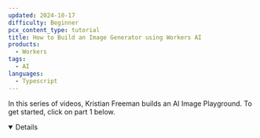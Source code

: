 ```yaml
---
updated: 2024-10-17
difficulty: Beginner
pcx_content_type: tutorial
title: How to Build an Image Generator using Workers AI
products:
  - Workers
tags:
  - AI
languages:
  - Typescript
---
```



In this series of videos, Kristian Freeman builds an AI Image Playground. To get started, click on part 1 below.

<Details header="Video Series" open>

<DirectoryListing folder="workers-ai/guides/tutorials/image-generation-playground" />

</Details>
